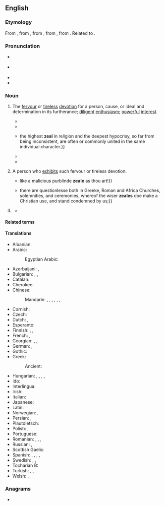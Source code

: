 ==English==

===Etymology===
From {{inh|en|enm|zele}}, from {{der|en|fro|zel}}, from {{der|en|LL.|zēlus}}, from {{der|en|grc|ζῆλος||zeal, jealousy}}, from {{inh|en|ine-pro|*yeh₂-|t=to search}}. Related to {{m|en|jealous}}.

===Pronunciation===
* {{a|UK}} {{IPA|en|/ziːl/}}
* {{a|US}} {{IPA|en|/zil/}}
* {{audio|en|en-us-zeal.ogg|Audio (US)}}
* {{rhymes|en|iːl|s=1}}

===Noun===
{{en-noun|~}}

# The [[fervour]] or [[tireless]] [[devotion]] for a person, cause, or ideal and determination in its furtherance; [[diligent]] [[enthusiasm]]; [[powerful]] [[interest]].
#: {{ux|en|She extols the virtues of veganism with missionary '''zeal'''.}}
#: {{syn|en|ardour|eagerness|enthusiasm|intensity|passion}}
#: {{ant|en|apathy}}
#* {{RQ:KJV|Romans|10|2|url=https://www.biblegateway.com/passage/?search=Romans+10&version=KJV|passage=I bear them record that they have a '''zeal''' of God, but not according to knowledge.}}
#* {{RQ:Dryden Hind and Panther|part=3|page=96|url=http://name.umdl.umich.edu/A36627.0001.001|passage='''Zeal''', the blind conductor of the will}}
#* {{quote-book|en|1779|{{w|David Hume}}|{{w|Dialogues Concerning Natural Religion}}|part=12|page=143-144|url=http://name.umdl.umich.edu/004895521.0001.000|passage={{...}} the highest '''zeal'''  in religion and the deepest hypocrisy, so far from being inconsistent, are often or commonly united in the same individual character.}}
#* {{RQ:Austen Emma|volume=1|chapter=14|page=250|url=https://archive.org/details/emmanovelinthree131aust/page/n257|passage=[He] would begin admiring her drawings with so much '''zeal''' and so little knowledge as seemed terribly like a would-be lover,}}
#* {{quote-book|en|1962|{{w|Rachel Carson}}|{{w|Silent Spring}}|location=Boston|publisher=Houghton Mifflin|chapter=15|page=248|url=https://www.fadedpage.com/books/20151002/html.php|passage=The stockman’s '''zeal''' for eliminating the coyote has resulted in plagues of field mice, which the coyote formerly controlled.}}
# {{lb|en|obsolete}} A person who [[exhibit]]s such fervour or tireless devotion.
#: {{syn|en|zealot}}
#* {{quote-book|en|1614|{{w|Ben Jonson}}|{{w|Bartholomew Fair (play)|Bartholomew Fair}}|location=London|publisher=Robert Allot|act=v|scene=5|page=85|url=http://name.umdl.umich.edu/A04633.0001.001|passage={{...}} like a malicious purblinde '''zeale''' as thou art!}}
#* {{quote-book|en|1642|{{w|Thomas Browne}}|{{w|Religio Medici}}|location=London|publisher=Andrew Crooke|page=5|url=http://name.umdl.umich.edu/A29868.0001.001|passage={{...}} there are questionlesse both in Greeke, Roman and Africa Churches, solemnities, and ceremonies, whereof the wiser '''zeales''' doe make a Christian use, and stand condemned by us;}}
# {{n-g|The [[collective noun]] for a group of [[zebra]]s.}}
#: {{syn|en|dazzle|herd}}
#* {{quote-book|en|title=Zeal of Zebras: Animal Groups on an African Safari|author=Alex Kuskowski|year=2012|page=8|ISBN=1614802807|passage=A '''zeal''' of zebras confuses predators. Each zebra has a different set of stripes.}}

====Related terms====
{{der3|en
|jealous
|jealousy
|zealot
|zealotic
|zealotical
|zealotry
|zealous
|zealously
|zealousness
}}

====Translations====
{{trans-top|fervor or devotion}}
* Albanian: {{t+|sq|cenë}}
* Arabic: {{t|ar|حماس}}
*: Egyptian Arabic: {{t|arz|جهد|m|tr=guhd}}
* Azerbaijani: {{t|az|şövq}}, {{t|az|canfəşanlıq}}
* Bulgarian: {{t+|bg|усърдие|n}}, {{t+|bg|старание|n}}, {{t+|bg|стремеж|m}}
* Catalan: {{t+|ca|zel|m}}
* Cherokee: {{t|chr|ᎤᏚᎩᎬᏗ|sc=Cher}}
* Chinese:
*: Mandarin: {{t+|cmn|熱心|sc=Hani}}, {{t+|cmn|热心|tr=rèxīn|sc=Hani}}, {{t+|cmn|熱情|sc=Hani}}, {{t+|cmn|热情|tr=rèqíng|sc=Hani}}, {{t+|cmn|激情|tr=jīqíng|sc=Hani}}, {{t+|cmn|熱忱|sc=Hani}}, {{t+|cmn|热忱|tr=rèchén|sc=Hani}}
* Cornish: {{t|kw|diwysykter|m}}
* Czech: {{t|cs|horlivost|f}}
* Dutch: {{t+|nl|ijver|m}}, {{t+|nl|geestdrift|m}}
* Esperanto: {{t+|eo|fervoro}}
* Finnish: {{t+|fi|into}}, {{t+|fi|intohimo}}, {{t+|fi|kiihko}}
* French: {{t+|fr|zèle|m}}, {{t+|fr|assiduité|f}}
* Georgian: {{t|ka|გულმოდგინება}}, {{t|ka|სიბეჯითე}}, {{t|ka|თავგამოდება}}
* German: {{t+|de|Eifer|m}}, {{t+|de|Begeisterung|f}}
* Gothic: {{t|got|𐌰𐌻𐌾𐌰𐌽|n}}
* Greek:
*: Ancient: {{t|grc|προθυμία|f}}
{{trans-mid}}
* Hungarian: {{t+|hu|buzgóság}}, {{t+|hu|buzgalom}}, {{t+|hu|lelkesedés}}, {{t+|hu|hév}}, {{t|hu|hevület}}
* Ido: {{t+|io|zelo}}
* Interlingua: {{t+|ia|zelo}}
* Irish: {{t|ga|díograis|f}}
* Italian: {{t+|it|zelo|m}}
* Japanese: {{t+|ja|熱情|tr=netsujō}}
* Latin: {{t|la|studium|n}}
* Norwegian: {{t+|no|engasjement|n}}, {{t|no|iver|m}}
* Persian: {{t+|fa|غیرت|tr=ğeyrat}}, {{t+|fa|تعصب|tr=ta'assob}}
* Plautdietsch: {{t|pdt|Iewa|m}}
* Polish: {{t+|pl|zapał|m-in}}, {{t+|pl|gorliwość|f}}
* Portuguese: {{t+|pt|zelo|m}}
* Romanian: {{t+|ro|zel|n}}, {{t+|ro|ardoare|f}}, {{t+|ro|râvnă|f}}, {{t+|ro|sârguință|f}}
* Russian: {{t+|ru|рве́ние|n}}, {{t+|ru|усе́рдие|n}}
* Scottish Gaelic: {{t|gd|eud|m}}
* Spanish: {{t+|es|ahínco|m}}, {{t+|es|fervor|m}}, {{t+|es|celo|m}}, {{t+|es|entusiasmo|m}}, {{t+|es|denuedo|m}}
* Swedish: {{t+|sv|iver}}, {{t+|sv|nit|c}}, {{t|sv|nitälskan|c}}
* Tocharian B: {{t|txb|spelkke}}
* Turkish: {{t+|tr|hırs}}, {{t+|tr|şevk}}, {{t+|tr|heves}}
* Welsh: {{t|cy|sêl|f}}, {{t|cy|selogrwydd|m}}
{{trans-bottom}}

===Anagrams===
* {{anagrams|en|a=aelz|Elza|Zale|laze|zale}}

{{c|en|Collectives|Emotions}}